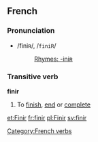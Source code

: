 ==French==
===Pronunciation===
*/finiʀ/, /<tt>finiR</tt>/
*:[[Rhymes:French:-iniʀ|Rhymes: -iniʀ]]

===Transitive verb===
[[Category:French verbs]]
'''finir'''

#To [[finish]], [[end]] or [[complete]]
{{fr-conj-ir|fin|avoir}}

[[et:Finir]]
[[fr:finir]]
[[pl:Finir]]
[[sv:finir]]